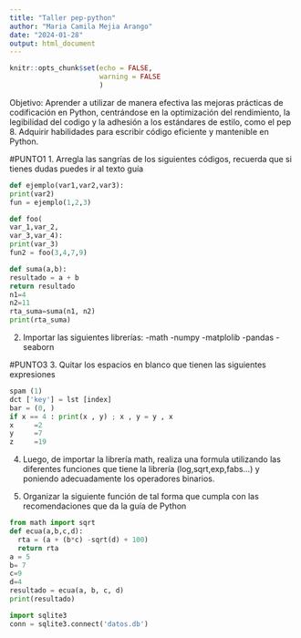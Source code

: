 ---
title: "Taller pep-python"
author: "Maria Camila Mejia Arango"
date: "2024-01-28"
output: html_document
---

```{r setup, include=FALSE}
knitr::opts_chunk$set(echo = FALSE,
                      warning = FALSE
                      )
```



Objetivo: Aprender a utilizar de manera efectiva las mejoras prácticas de codificación en Python, centrándose en la optimización del rendimiento, la legibilidad del codigo y la adhesión a los estándares de estilo, como el pep 8. Adquirir habilidades para escribir código eficiente y mantenible en Python.	

#PUNTO1
1.	Arregla las sangrías de los siguientes códigos, recuerda que si tienes dudas puedes ir al texto guía

```{python}

def ejemplo(var1,var2,var3):
print(var2)
fun = ejemplo(1,2,3)
```


```{python}
def foo(
var_1,var_2,
var_3,var_4):
print(var_3)
fun2 = foo(3,4,7,9)

```


```{python}
def suma(a,b):
resultado = a + b
return resultado
n1=4
n2=11
rta_suma=suma(n1, n2)
print(rta_suma)
```

2.	Importar las siguientes librerías:
 -math
-numpy
-matplolib
-pandas
-seaborn  


#PUNTO3
3.	Quitar los espacios en blanco que tienen las siguientes expresiones
```{python}
spam (1)
dct ['key'] = lst [index]
bar = (0, )
if x == 4 : print(x , y) ; x , y = y , x
x     =2
y     =7
z     =19
```


4.	Luego, de importar la librería math, realiza una formula utilizando las diferentes funciones que tiene la librería (log,sqrt,exp,fabs…) y poniendo adecuadamente los operadores binarios.

5.	 Organizar la siguiente función de tal forma que cumpla con las recomendaciones que da la guía de Python

```{python}
from math import sqrt
def ecua(a,b,c,d):
  rta = (a + (b*c) -sqrt(d) + 100)
  return rta
a = 5
b= 7
c=9
d=4
resultado = ecua(a, b, c, d)
print(resultado)
```



```{python}
import sqlite3
conn = sqlite3.connect('datos.db')

```




